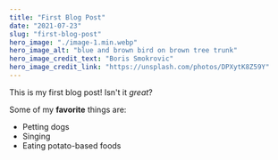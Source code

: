 ---
title: "First Blog Post"
date: "2021-07-23"
slug: "first-blog-post"
hero_image: "./image-1.min.webp"
hero_image_alt: "blue and brown bird on brown tree trunk"
hero_image_credit_text: "Boris Smokrovic"
hero_image_credit_link: "https://unsplash.com/photos/DPXytK8Z59Y"
---

This is my first blog post! Isn't it _great_?

Some of my **favorite** things are:

- Petting dogs
- Singing
- Eating potato-based foods
